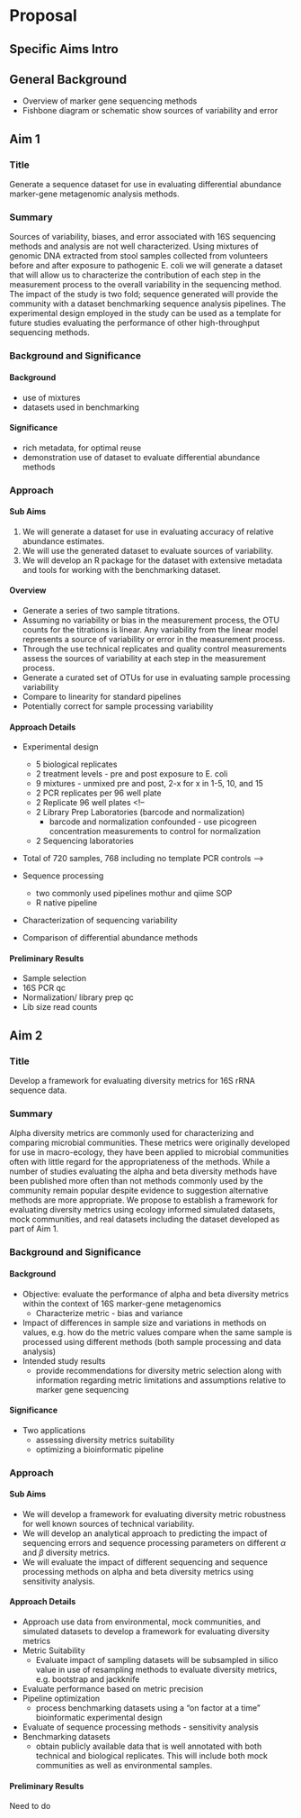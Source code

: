 # Proposal  
## Specific Aims Intro  

## General Background 
* Overview of marker gene sequencing methods  
* Fishbone diagram or schematic show sources of variability and error  

## Aim 1

### Title
Generate a sequence dataset for use in evaluating differential abundance marker-gene metagenomic analysis methods.  

### Summary
Sources of variability, biases, and error associated with 16S sequencing methods and analysis are not well characterized. 
Using mixtures of genomic DNA extracted from stool samples collected from volunteers before and after exposure to pathogenic E. coli we will generate a dataset that will allow us to characterize the contribution of each step in the measurement process to the overall variability in the sequencing method. 
The impact of the study is two fold; sequence generated will provide the community with a dataset benchmarking sequence analysis pipelines. 
The experimental design employed in the study can be used as a template for future studies evaluating the performance of other high-throughput sequencing methods.  

### Background and Significance

#### Background
* use of mixtures  
* datasets used in benchmarking  

#### Significance
* rich metadata, for optimal reuse  
* demonstration use of dataset to evaluate differential abundance methods  

### Approach

#### Sub Aims
1. We will generate a dataset for use in evaluating accuracy of relative abundance estimates.  
1. We will use the generated dataset to evaluate sources of variability.  
1. We will develop an R package for the dataset with extensive metadata and tools for working with the benchmarking dataset.   


#### Overview
* Generate a series of two sample titrations.  
* Assuming no variability or bias in the measurement process, the OTU counts for the titrations is linear. Any variability from the linear model represents a source of variability or error in the measurement process.  
* Through the use technical replicates and quality control measurements assess the sources of variability at each step in the measurement process.  
* Generate a curated set of OTUs for use in evaluating sample processing variability  
* Compare to linearity for standard pipelines  
* Potentially correct for sample processing variability  

#### Approach Details  
* Experimental design  
    -  5 biological replicates  
    -  2 treatment levels - pre and post exposure to E. coli  
    -  9 mixtures - unmixed pre and post, 2-x for x in 1-5, 10, and 15  
    -  2 PCR replicates per 96 well plate  
    -  2 Replicate 96 well plates
<!--
    -  2 Library Prep Laboratories (barcode and normalization)
        +  barcode and normalization confounded - use picogreen concentration measurements to control for normalization
    -  2 Sequencing laboratories
* Total of 720 samples, 768 including no template PCR controls
-->

* Sequence processing  
    - two commonly used pipelines mothur and qiime SOP  
    - R native pipeline  

* Characterization of sequencing variability  
* Comparison of differential abundance methods  

#### Preliminary Results
* Sample selection  
* 16S PCR qc  
* Normalization/ library prep qc  
* Lib size read counts  


## Aim 2

### Title
Develop a framework for evaluating diversity metrics for 16S rRNA sequence data.  

### Summary
Alpha diversity metrics are commonly used for characterizing and comparing microbial communities. 
These metrics were originally developed for use in macro-ecology, they have been applied to microbial communities often with little regard for the appropriateness of the methods. 
While a number of studies evaluating the alpha and beta diversity methods have been published more often than not methods commonly used by the community remain popular despite evidence to suggestion alternative methods are more appropriate. 
We propose to establish a framework for evaluating diversity metrics  using ecology informed simulated datasets, mock communities, and real datasets including the dataset developed as part of Aim 1.  

### Background and Significance


#### Background
* Objective: evaluate the performance of alpha and beta diversity metrics within the context of 16S marker-gene metagenomics
    - Characterize metric - bias and variance  
* Impact of differences in sample size and variations in methods on values, e.g. how do the metric values compare when the same sample is processed using different methods (both sample processing and data analysis)  
* Intended study results  
    - provide recommendations for diversity metric selection along with information regarding metric limitations and assumptions relative to marker gene sequencing  


#### Significance
* Two applications  
    - assessing diversity metrics suitability  
    - optimizing a bioinformatic pipeline  

### Approach

#### Sub Aims
* We will develop a framework for evaluating diversity metric robustness for well known sources of technical variability.  
* We will develop an analytical approach to predicting the impact of sequencing errors and sequence processing parameters on different $\alpha$ and $\beta$ diversity metrics.  
* We will evaluate the impact of different sequencing and sequence processing methods on alpha and beta diversity metrics using sensitivity analysis.  


#### Approach Details
* Approach use data from environmental, mock communities, and simulated datasets to develop a framework for evaluating diversity metrics  
* Metric Suitability  
    * Evaluate impact of sampling datasets will be subsampled in silico  
value in use of resampling methods to evaluate diversity metrics, e.g. bootstrap and jackknife  
* Evaluate performance based on metric precision  
* Pipeline optimization  
    * process benchmarking datasets using a “on factor at a time” bioinformatic experimental design  
* Evaluate of sequence processing methods - sensitivity analysis  
* Benchmarking datasets  
    * obtain publicly available data that is well annotated with both technical and biological replicates.  This will include both mock communities as well as environmental samples.  


#### Preliminary Results
Need to do  

